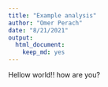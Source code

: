 ```yaml
---
title: "Example analysis"
author: "Omer Perach"
date: "8/21/2021"
output:
  html_document: 
    keep_md: yes
---
```


Hellow world!! how are you?
